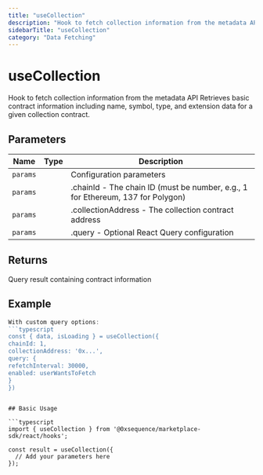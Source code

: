 ```yaml
---
title: "useCollection"
description: "Hook to fetch collection information from the metadata API Retrieves basic contract information including name, symbol, type, and extension data for a given collection contract."
sidebarTitle: "useCollection"
category: "Data Fetching"
---
```


# useCollection

Hook to fetch collection information from the metadata API Retrieves basic contract information including name, symbol, type, and extension data for a given collection contract.

## Parameters

| Name | Type | Description |
|------|------|-------------|
| `params` |  | Configuration parameters |
| `params` |  | .chainId - The chain ID (must be number, e.g., 1 for Ethereum, 137 for Polygon) |
| `params` |  | .collectionAddress - The collection contract address |
| `params` |  | .query - Optional React Query configuration |

## Returns

Query result containing contract information

## Example

```typescript
With custom query options:
```typescript
const { data, isLoading } = useCollection({
chainId: 1,
collectionAddress: '0x...',
query: {
refetchInterval: 30000,
enabled: userWantsToFetch
}
})
```
```

## Basic Usage

```typescript
import { useCollection } from '@0xsequence/marketplace-sdk/react/hooks';

const result = useCollection({
  // Add your parameters here
});
```

